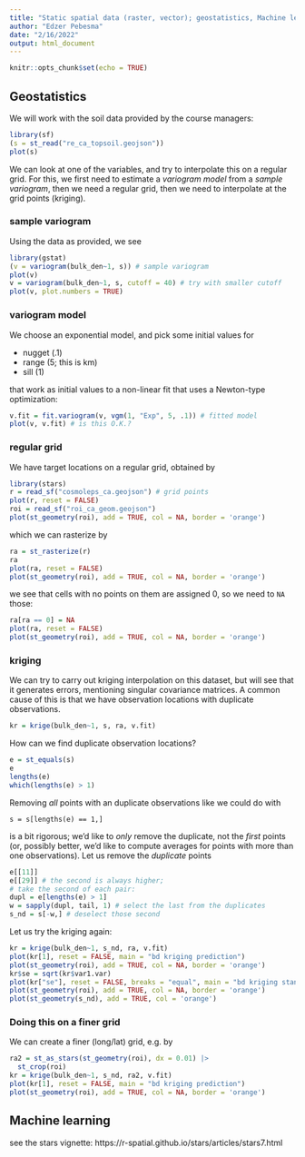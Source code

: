 ```yaml
---
title: "Static spatial data (raster, vector); geostatistics, Machine learning for spatial prediction"
author: "Edzer Pebesma"
date: "2/16/2022"
output: html_document
---
```


```r
knitr::opts_chunk$set(echo = TRUE)
```

## Geostatistics

We will work with the soil data provided by the course managers:

```r
library(sf)
(s = st_read("re_ca_topsoil.geojson"))
plot(s)
```

We can look at one of the variables, and try to interpolate this on a regular
grid. For this, we first need to estimate a _variogram model_ from a _sample variogram_, 
then we need a regular grid, then we need to interpolate at the grid points (kriging).

### sample variogram


Using the data as provided, we see

```r
library(gstat)
(v = variogram(bulk_den~1, s)) # sample variogram
plot(v)
v = variogram(bulk_den~1, s, cutoff = 40) # try with smaller cutoff
plot(v, plot.numbers = TRUE)
```


### variogram model

We choose an exponential model, and pick some initial
values for

* nugget (.1)
* range (5; this is km)
* sill (1)

that work as initial values to a non-linear fit that uses a Newton-type optimization:

```r
v.fit = fit.variogram(v, vgm(1, "Exp", 5, .1)) # fitted model
plot(v, v.fit) # is this O.K.?
```

### regular grid

We have target locations on a regular grid, obtained by

```r
library(stars)
r = read_sf("cosmoleps_ca.geojson") # grid points
plot(r, reset = FALSE)
roi = read_sf("roi_ca_geom.geojson")
plot(st_geometry(roi), add = TRUE, col = NA, border = 'orange')
```

which we can rasterize by
```r
ra = st_rasterize(r)
ra
plot(ra, reset = FALSE)
plot(st_geometry(roi), add = TRUE, col = NA, border = 'orange')
```

we see that cells with no points on them are assigned 0, so we need to `NA` those:
```r
ra[ra == 0] = NA
plot(ra, reset = FALSE)
plot(st_geometry(roi), add = TRUE, col = NA, border = 'orange')
```

### kriging

We can try to carry out kriging interpolation on this dataset, but will see that it generates errors, mentioning singular covariance matrices. A common cause of this is that we have observation locations with duplicate observations.

```r
kr = krige(bulk_den~1, s, ra, v.fit)
```

How can we find duplicate observation locations?

```r
e = st_equals(s)
e
lengths(e)
which(lengths(e) > 1)
```
Removing _all_ points with an duplicate observations like we could do with


```{eval=FALSE}
s = s[lengths(e) == 1,]
```

is a bit rigorous; we'd like to _only_ remove the duplicate, not the _first_ points (or, possibly better, we'd like to compute averages for points with more than one observations). Let us remove the _duplicate_ points

```r
e[[11]]
e[[29]] # the second is always higher;
# take the second of each pair:
dupl = e[lengths(e) > 1]
w = sapply(dupl, tail, 1) # select the last from the duplicates
s_nd = s[-w,] # deselect those second
```

Let us try the kriging again:
```r
kr = krige(bulk_den~1, s_nd, ra, v.fit)
plot(kr[1], reset = FALSE, main = "bd kriging prediction")
plot(st_geometry(roi), add = TRUE, col = NA, border = 'orange')
kr$se = sqrt(kr$var1.var)
plot(kr["se"], reset = FALSE, breaks = "equal", main = "bd kriging standard error")
plot(st_geometry(roi), add = TRUE, col = NA, border = 'orange')
plot(st_geometry(s_nd), add = TRUE, col = 'orange')
```

### Doing this on a finer grid

We can create a finer (long/lat) grid, e.g. by

```r
ra2 = st_as_stars(st_geometry(roi), dx = 0.01) |>
  st_crop(roi)
kr = krige(bulk_den~1, s_nd, ra2, v.fit)
plot(kr[1], reset = FALSE, main = "bd kriging prediction")
plot(st_geometry(roi), add = TRUE, col = NA, border = 'orange')
```

## Machine learning

see the stars vignette: https://r-spatial.github.io/stars/articles/stars7.html
